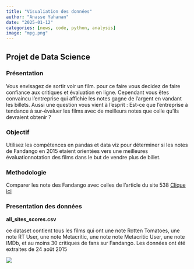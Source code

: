 ```yaml
---
title: "Visualiation des données"
author: "Anasse Yahanan"
date: "2025-01-12"
categories: [news, code, python, analysis]
image: "mpg.png"
---
```


## Projet de Data Science

### Présentation

Vous envisagez de sortir voir un film. pour ce faire vous decidez de faire confiance aux critiques et évaluation en ligne. Cependant vous êtes convaincu l'entreprise qui affichie les notes gagne de l'argent en vandant les billets. Aussi une question vous vient à l'esprit : Est-ce que l'entreprise à tendance à sur-évaluer les films avec de meilleurs notes que celle qu'ils devraient obtenir ?

### Objectif

Utilisez les compétences en pandas et data viz pour déterminer si les notes de Fandango en 2015 etaient orientées vers une meilleures évaluationnotation des films dans le but de vendre plus de billet.

### Methodologie

Comparer les note des Fandango avec celles de l'article du site 538 [Clique ici](https://github.com/fivethirtyeight/data)

### Presentation des données

**all_sites_scores.csv**

ce dataset contient tous les films qui ont une note Rotten Tomatoes, une note RT User, une note Metacritic, une note note Metacritic User, une note IMDb, et au moins 30 critiques de fans sur Fandango. Les données ont été extraites de 24 août 2015

![](im1.png)

